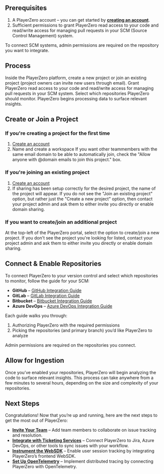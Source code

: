 ## Prerequisites

1. A PlayerZero account – you can get started by [**creating an account**](https://playerzero.ai/).
2. Sufficient permissions to grant PlayerZero read access to your code and read/write access for managing pull requests in your SCM (Source Control Management) system.

<Note>To connect SCM systems, admin permissions are required on the repository you want to integrate.</Note>

## Process
<Steps>
    <Step title="Create or Join a Project">
    Inside the PlayerZero platform, create a new project or join an existing project (project owners can invite new users through email). 
    </Step>
    <Step title="Connect Your Code">
    Grant PlayerZero read access to your code and read/write access for managing pull requests in your SCM system.
    </Step>
    <Step title="Enable Specific Repositories">
    Select which repositories PlayerZero should monitor.
    </Step>
    <Step title="Allow for Processing">
        PlayerZero begins processing data to surface relevant insights.
    </Step>
</Steps>


## **Create or Join a Project**

### **If you're creating a project for the first time**

1. [Create an account](https://playerzero.ai)
2. Name and create a workspace
<Note> If you want other teammembers with the same email domain to be able to automatically join, check the "Allow anyone with @domain emails to join this project." box.</Note>

### **If you're joining an existing project**

1. [Create an account](https://playerzero.ai)
2. If sharing has been setup correctly for the desired project, the name of the project will appear.
<Note>If you do not see the "Join an existing project" option, but rather just the "Create a new project" option, then contact your project admin and ask them to either invite you directly or enable domain sharing.</Note>


### **If you want to create/join an additional project**

At the top-left of the PlayerZero portal, select the option to create/join a new project. If you don't see the project you're looking for listed, contact your project admin and ask them to either invite you directly or enable domain sharing.


## Connect & Enable Repositories

To connect PlayerZero to your version control and select which repositories to monitor, follow the guide for your SCM:

- **GitHub** – [GitHub Integration Guide](/developer-guide/configuration-guides/importing-code/github)
- **GitLab** – [GitLab Integration Guide](/developer-guide/configuration-guides/importing-code/gitlab)
- **Bitbucket** – [Bitbucket Integration Guide](/developer-guide/configuration-guides/importing-code/bitbucket)
- **Azure DevOps** – [Azure DevOps Integration Guide](/developer-guide/configuration-guides/importing-code/azure)

Each guide walks you through:

1. Authorizing PlayerZero with the required permissions  
2. Picking the repositories (and primary branch) you’d like PlayerZero to analyze  

<Note>Admin permissions are required on the repositories you connect.</Note>

## Allow for Ingestion

Once you’ve enabled your repositories, PlayerZero will begin analyzing the code to surface relevant insights. This process can take anywhere from a few minutes to several hours, depending on the size and complexity of your repositories.

## Next Steps

Congratulations! Now that you’re up and running, here are the next steps to get the most out of PlayerZero:

- [**Invite Your Team**](https://playerzero.ai/pz/settings/projects/playerzero/members) – Add team members to collaborate on issue tracking and resolution.
- [**Integrate with Ticketing Services**](https://playerzero.ai/pz/settings/projects/playerzero/integrations) – Connect PlayerZero to Jira, Azure DevOps, or other tools to sync issues with your workflow.
- [**Instrument the WebSDK**](/developer-guide/configuration-guides/capturing-user-sessions/web-sdk-instrumentation) – Enable user session tracking by integrating PlayerZero’s frontend WebSDK.
- [**Set Up OpenTelemetry**](/developer-guide/configuration-guides/integrating-with-opentelemetry/the-opentelemetry-standard) – Implement distributed tracing by connecting PlayerZero with OpenTelemetry.
